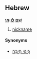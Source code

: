 ==Hebrew==
'''[[שם|שֵׁם]] [[לוואי|לווַאי]]'''

# [[nickname]]

====Synonyms====
*[[כינוי חיבה|כִּינּוּי חִיבָּה]]
